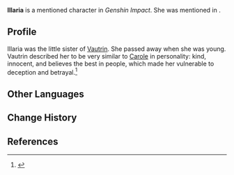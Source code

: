 {{Character Infobox
|type             = Mentioned
|image            = 
|realname         = 
|deceased         = Roughly 400 years ago
|region           = Fontaine
|affiliation      = 
|title            = 

|ancestry         = <!-- Clan/family -->
|father           = 
|mother           = 
|spouse           = 
|sibling          = Vautrin
|siblingNote      = older brother
|child            = 
|relative         = 

|voiceEN          = 
|voiceCN          = 
|voiceJP          = 
|voiceKR          = 
}}
'''Illaria''' is a mentioned character in ''Genshin Impact''. She was mentioned in {{Quest|Ever-Surging Memories}}.

==Profile==
Illaria was the little sister of [[Vautrin]]. She passed away when she was young. Vautrin described her to be very similar to [[Carole]] in personality: kind, innocent, and believes the best in people, which made her vulnerable to deception and betrayal.<ref>{{Ref/Quest|Ever-Surging Memories}}</ref>

==Other Languages==
{{Other Languages|default_hidden=1
|en      = Illaria
|zhs     = 伊洛莉娅
|zhs_rm  = Yīluòlìyà
|zht     = 伊洛莉婭
|zht_rm  = Yīluòlìyà
|ja      = イロリア
|ja_rm   = Iroria
|ko      = 일라리아
|es      = Illaria
|fr      = Illaria
|ru      = Иллария
|th      = Illaria
|vi      = Illaria
|de      = Illaria
|id      = Illaria
|pt      = Illaria
|tr      = Illaria
|it      = Illaria
}}

==Change History==
{{Change History|introduced=4.1}}

==References==
{{Reflist}}